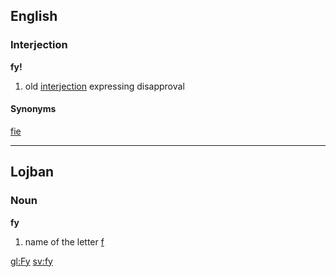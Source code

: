 ==English==

===Interjection===
'''fy!'''
# old [[interjection]] expressing disapproval

====Synonyms====
[[fie]]

----
==Lojban==
===Noun===
'''fy'''

#name of the letter [[f]]
[[gl:Fy]]
[[sv:fy]]